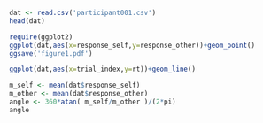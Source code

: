 


```r

dat <- read.csv('participant001.csv')
head(dat)

```



```r

require(ggplot2)
ggplot(dat,aes(x=response_self,y=response_other))+geom_point()
ggsave('figure1.pdf')

```



```r

ggplot(dat,aes(x=trial_index,y=rt))+geom_line()

```




```r

m_self <- mean(dat$response_self)
m_other <- mean(dat$response_other)
angle <- 360*atan( m_self/m_other )/(2*pi)
angle

```


